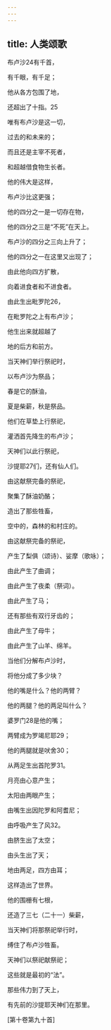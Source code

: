 ```yaml
---
---
---
```

title: 人类颂歌
---




布卢沙24有千首，

有千眼，有千足；

他从各方包围了地，

还超出了十指。25

唯有布卢沙是这一切，

过去的和未来的；

而且还是主宰不死者，

和超越借食物生长者。

他的伟大是这样，

布卢沙比这更强；

他的四分之一是一切存在物，

他的四分之三是“不死”在天上。

布卢沙的四分之三向上升了；

他的四分之一在这里又出现了；

由此他向四方扩散，

向着进食者和不进食者。

由此生出毗罗陀26，

在毗罗陀之上有布卢沙；

他生出来就超越了

地的后方和前方。

当天神们举行祭祀时，

以布卢沙为祭品；

春是它的酥油，

夏是柴薪，秋是祭品。

他们在草垫上行祭祀，

灌洒首先降生的布卢沙；

天神们以此行祭祀，

沙提耶27们，还有仙人们。

由这献祭完备的祭祀，

聚集了酥油奶酪；

造出了那些牲畜，

空中的，森林的和村庄的。

由这献祭完备的祭祀，

产生了梨俱（颂诗）、娑摩（歌咏）；

由此产生了曲调；

由此产生了夜柔（祭词）。

由此产生了马；

还有那些有双行牙齿的；

由此产生了母牛；

由此产生了山羊、绵羊。

当他们分解布卢沙时，

将他分成了多少块？

他的嘴是什么？他的两臂？

他的两腿？他的两足叫什么？

婆罗门28是他的嘴；

两臂成为罗竭尼耶29；

他的两腿就是吠舍30；

从两足生出首陀罗31。

月亮由心意产生；

太阳由两眼产生；

由嘴生出因陀罗和阿耆尼；

由呼吸产生了风32。

由脐生出了太空；

由头生出了天；

地由两足，四方由耳；

这样造出了世界。

他的围栅有七根，

还造了三七（二十一）柴薪，

当天神们将那祭祀举行时，

缚住了布卢沙牲畜。

天神们以祭祀献祭祀；

这些就是最初的“法”。

那些伟力到了天上，

有先前的沙提耶天神们在那里。

[第十卷第九十首]